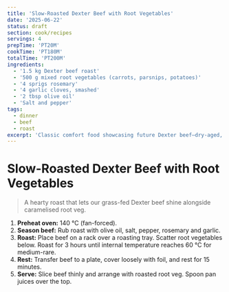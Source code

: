 ```yaml
---
title: 'Slow-Roasted Dexter Beef with Root Vegetables'
date: '2025-06-22'
status: draft
section: cook/recipes
servings: 4
prepTime: 'PT20M'
cookTime: 'PT180M'
totalTime: 'PT200M'
ingredients:
  - '1.5 kg Dexter beef roast'
  - '500 g mixed root vegetables (carrots, parsnips, potatoes)'
  - '4 sprigs rosemary'
  - '4 garlic cloves, smashed'
  - '2 tbsp olive oil'
  - 'Salt and pepper'
tags:
  - dinner
  - beef
  - roast
excerpt: 'Classic comfort food showcasing future Dexter beef—dry-aged, grass-fed and paired with seasonal root veg.'
---
```


# Slow-Roasted Dexter Beef with Root Vegetables

> A hearty roast that lets our grass-fed Dexter beef shine alongside caramelised root veg.

1. **Preheat oven:** 140 °C (fan-forced).
2. **Season beef:** Rub roast with olive oil, salt, pepper, rosemary and garlic.
3. **Roast:** Place beef on a rack over a roasting tray. Scatter root vegetables below. Roast for 3 hours until internal temperature reaches 60 °C for medium-rare.
4. **Rest:** Transfer beef to a plate, cover loosely with foil, and rest for 15 minutes.
5. **Serve:** Slice beef thinly and arrange with roasted root veg. Spoon pan juices over the top.
